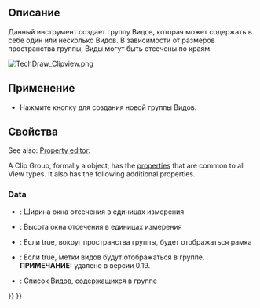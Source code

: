 <languages/>

<div class="mw-translate-fuzzy">
{{Docnav/ru
|[[TechDraw_SpreadsheetView/ru|Вставить электронную таблицу]]
|[[TechDraw_ClipGroupAdd/ru|Добавить Вид в группу]]
|[[TechDraw_Workbench/ru|Верстак "TechDraw"]]
|IconL=TechDraw_SpreadsheetView.svg
|IconR=TechDraw_ClipGroupAdd.svg
|IconC=Workbench_TechDraw.svg
}}
</div>

<div class="mw-translate-fuzzy">
{{GuiCommand/ru
|Name/ru=Создать группу Видов
|Name=TechDraw_ClipGroup
|MenuLocation=TechDraw → Создать группу Видов
|Workbenches=[[TechDraw_Workbench/ru|TechDraw]]
|SeeAlso=[[TechDraw_ClipGroupAdd/ru|Добавить Вид в группу]], [[TechDraw_ClipGroupRemove/ru|Удалить Вид из группы]]
}}
</div>

<span id="Description"></span>
==Описание== 

<div class="mw-translate-fuzzy">
Данный инструмент создает группу Видов, которая может содержать в себе один или несколько Видов. В зависимости от размеров пространства группы, Виды могут быть отсечены по краям.
</div> 

[[Image:TechDraw Clipview.png]]
{{Caption|Группа Видов, содержащая в себе несколько Видов отсеченных по краям}}

<span id="Usage"></span>
==Применение== 

<div class="mw-translate-fuzzy">
* Нажмите кнопку {{Button|[[Image:TechDraw_ClipGroup.svg|16px]] [[TechDraw_ClipGroup/ru|Создать группу Видов]]}} для создания новой группы Видов.
</div>

<span id="Properties"></span>
==Свойства==

See also: [[Property_editor|Property editor]].

A Clip Group, formally a {{Incode|TechDraw::DrawViewClip}} object, has the [[TechDraw_View#Properties_Part_View|properties]] that are common to all View types. It also has the following additional properties.

=== Data ===

{{TitleProperty|Clip Group}}

<div class="mw-translate-fuzzy">
* {{PropertyData|Width}}: Ширина окна отсечения в единицах измерения
* {{PropertyData|Height}}: Высота окна отсечения в единицах измерения
* {{PropertyData|ShowFrame}}: Если true, вокруг пространства группы, будет отображаться рамка
* {{PropertyData|ShowLabels}}: Если true, метки видов будут отображаться в группе. '''ПРИМЕЧАНИЕ:''' удалено в версии 0.19.
* {{PropertyData|Views}}: Список Видов, содержащихся в группе
</div>


<div class="mw-translate-fuzzy">
{{Docnav/ru
|[[TechDraw_SpreadsheetView/ru|Вставить электронную таблицу]]
|[[TechDraw_ClipGroupAdd/ru|Добавить Вид в группу]]
|[[TechDraw_Workbench/ru|Верстак "TechDraw"]]
|IconL=TechDraw_SpreadsheetView.svg
|IconR=TechDraw_ClipGroupAdd.svg
|IconC=Workbench_TechDraw.svg
}}
</div>

{{TechDraw_Tools_navi{{#translation:}}}}
{{Userdocnavi{{#translation:}}}}